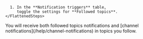 
<Tabs>
  <TabItem label="Desktop/Web">
    <FlattenedSteps>
      <NavigationSteps target="settings/notifications" />

      1. In the **Notification triggers** table,
         toggle the settings for **Followed topics**.
    </FlattenedSteps>
  </TabItem>
</Tabs>

<ZulipTip>
  You will receive both followed topics notifications and
  [channel notifications](/help/channel-notifications) in
  topics you follow.
</ZulipTip>
